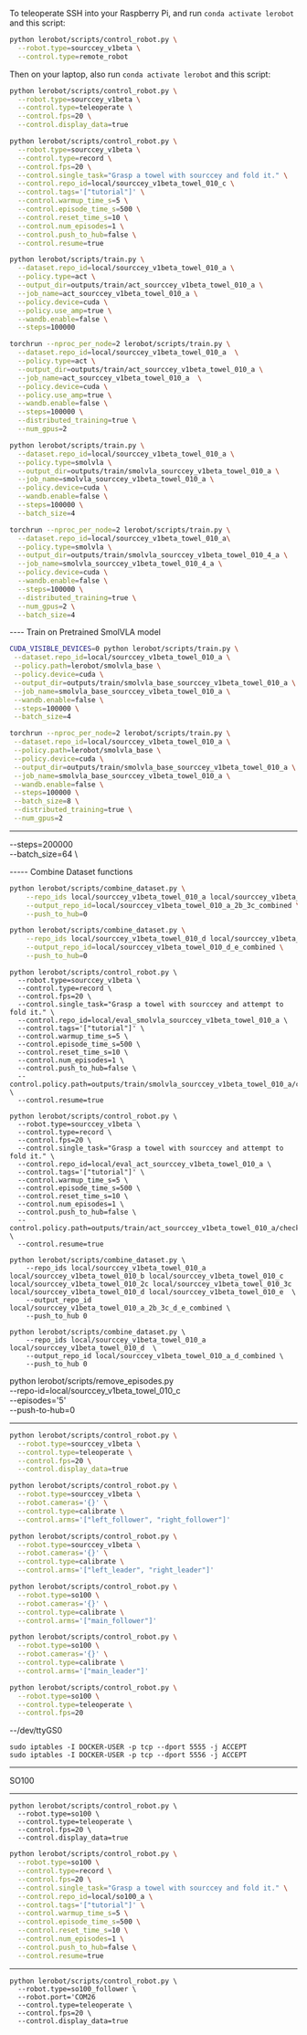 To teleoperate SSH into your Raspberry Pi, and run `conda activate lerobot` and this script:

```bash
python lerobot/scripts/control_robot.py \
  --robot.type=sourccey_v1beta \
  --control.type=remote_robot
```

Then on your laptop, also run `conda activate lerobot` and this script:

```bash
python lerobot/scripts/control_robot.py \
  --robot.type=sourccey_v1beta \
  --control.type=teleoperate \
  --control.fps=20 \
  --control.display_data=true
```

```bash
python lerobot/scripts/control_robot.py \
  --robot.type=sourccey_v1beta \
  --control.type=record \
  --control.fps=20 \
  --control.single_task="Grasp a towel with sourccey and fold it." \
  --control.repo_id=local/sourccey_v1beta_towel_010_c \
  --control.tags='["tutorial"]' \
  --control.warmup_time_s=5 \
  --control.episode_time_s=500 \
  --control.reset_time_s=10 \
  --control.num_episodes=1 \
  --control.push_to_hub=false \
  --control.resume=true
```

```bash
python lerobot/scripts/train.py \
  --dataset.repo_id=local/sourccey_v1beta_towel_010_a \
  --policy.type=act \
  --output_dir=outputs/train/act_sourccey_v1beta_towel_010_a \
  --job_name=act_sourccey_v1beta_towel_010_a \
  --policy.device=cuda \
  --policy.use_amp=true \
  --wandb.enable=false \
  --steps=100000
```

```bash
torchrun --nproc_per_node=2 lerobot/scripts/train.py \
  --dataset.repo_id=local/sourccey_v1beta_towel_010_a  \
  --policy.type=act \
  --output_dir=outputs/train/act_sourccey_v1beta_towel_010_a \
  --job_name=act_sourccey_v1beta_towel_010_a  \
  --policy.device=cuda \
  --policy.use_amp=true \
  --wandb.enable=false \
  --steps=100000 \
  --distributed_training=true \
  --num_gpus=2
```

```bash
python lerobot/scripts/train.py \
  --dataset.repo_id=local/sourccey_v1beta_towel_010_a \
  --policy.type=smolvla \
  --output_dir=outputs/train/smolvla_sourccey_v1beta_towel_010_a \
  --job_name=smolvla_sourccey_v1beta_towel_010_a \
  --policy.device=cuda \
  --wandb.enable=false \
  --steps=100000 \
  --batch_size=4
```

```bash
torchrun --nproc_per_node=2 lerobot/scripts/train.py \
  --dataset.repo_id=local/sourccey_v1beta_towel_010_a\
  --policy.type=smolvla \
  --output_dir=outputs/train/smolvla_sourccey_v1beta_towel_010_4_a \
  --job_name=smolvla_sourccey_v1beta_towel_010_4_a \
  --policy.device=cuda \
  --wandb.enable=false \
  --steps=100000 \
  --distributed_training=true \
  --num_gpus=2 \
  --batch_size=4
```

---- Train on Pretrained SmolVLA model

```bash
CUDA_VISIBLE_DEVICES=0 python lerobot/scripts/train.py \
 --dataset.repo_id=local/sourccey_v1beta_towel_010_a \
 --policy.path=lerobot/smolvla_base \
 --policy.device=cuda \
 --output_dir=outputs/train/smolvla_base_sourccey_v1beta_towel_010_a \
 --job_name=smolvla_base_sourccey_v1beta_towel_010_a \
 --wandb.enable=false \
 --steps=100000 \
 --batch_size=4
```

```bash
torchrun --nproc_per_node=2 lerobot/scripts/train.py \
 --dataset.repo_id=local/sourccey_v1beta_towel_010_a \
 --policy.path=lerobot/smolvla_base \
 --policy.device=cuda \
 --output_dir=outputs/train/smolvla_base_sourccey_v1beta_towel_010_a \
 --job_name=smolvla_base_sourccey_v1beta_towel_010_a \
 --wandb.enable=false \
 --steps=100000 \
 --batch_size=8 \
 --distributed_training=true \
 --num_gpus=2
```

---

--steps=200000 \
 --batch_size=64 \

----- Combine Dataset functions

```bash
python lerobot/scripts/combine_dataset.py \
    --repo_ids local/sourccey_v1beta_towel_010_a local/sourccey_v1beta_towel_010_b local/sourccey_v1beta_towel_010_2b local/sourccey_v1beta_towel_010_c local/sourccey_v1beta_towel_010_2c local/sourccey_v1beta_towel_010_3c \
    --output_repo_id=local/sourccey_v1beta_towel_010_a_2b_3c_combined \
    --push_to_hub=0
```

```bash
python lerobot/scripts/combine_dataset.py \
    --repo_ids local/sourccey_v1beta_towel_010_d local/sourccey_v1beta_towel_010_e \
    --output_repo_id=local/sourccey_v1beta_towel_010_d_e_combined \
    --push_to_hub=0
```

```
python lerobot/scripts/control_robot.py \
  --robot.type=sourccey_v1beta \
  --control.type=record \
  --control.fps=20 \
  --control.single_task="Grasp a towel with sourccey and attempt to fold it." \
  --control.repo_id=local/eval_smolvla_sourccey_v1beta_towel_010_a \
  --control.tags='["tutorial"]' \
  --control.warmup_time_s=5 \
  --control.episode_time_s=500 \
  --control.reset_time_s=10 \
  --control.num_episodes=1 \
  --control.push_to_hub=false \
  --control.policy.path=outputs/train/smolvla_sourccey_v1beta_towel_010_a/checkpoints/100000/pretrained_model \
  --control.resume=true
```

```
python lerobot/scripts/control_robot.py \
  --robot.type=sourccey_v1beta \
  --control.type=record \
  --control.fps=20 \
  --control.single_task="Grasp a towel with sourccey and attempt to fold it." \
  --control.repo_id=local/eval_act_sourccey_v1beta_towel_010_a \
  --control.tags='["tutorial"]' \
  --control.warmup_time_s=5 \
  --control.episode_time_s=500 \
  --control.reset_time_s=10 \
  --control.num_episodes=1 \
  --control.push_to_hub=false \
  --control.policy.path=outputs/train/act_sourccey_v1beta_towel_010_a/checkpoints/100000/pretrained_model \
  --control.resume=true
```

```
python lerobot/scripts/combine_dataset.py \
    --repo_ids local/sourccey_v1beta_towel_010_a local/sourccey_v1beta_towel_010_b local/sourccey_v1beta_towel_010_c local/sourccey_v1beta_towel_010_2c local/sourccey_v1beta_towel_010_3c local/sourccey_v1beta_towel_010_d local/sourccey_v1beta_towel_010_e  \
    --output_repo_id local/sourccey_v1beta_towel_010_a_2b_3c_d_e_combined \
    --push_to_hub 0
```

```
python lerobot/scripts/combine_dataset.py \
    --repo_ids local/sourccey_v1beta_towel_010_a local/sourccey_v1beta_towel_010_d  \
    --output_repo_id local/sourccey_v1beta_towel_010_a_d_combined \
    --push_to_hub 0
```

python lerobot/scripts/remove_episodes.py \
 --repo-id=local/sourccey_v1beta_towel_010_c \
 --episodes='5' \
 --push-to-hub=0

---

```bash
python lerobot/scripts/control_robot.py \
  --robot.type=sourccey_v1beta \
  --control.type=teleoperate \
  --control.fps=20 \
  --control.display_data=true
```

```bash
python lerobot/scripts/control_robot.py \
  --robot.type=sourccey_v1beta \
  --robot.cameras='{}' \
  --control.type=calibrate \
  --control.arms='["left_follower", "right_follower"]'
```

```bash
python lerobot/scripts/control_robot.py \
  --robot.type=sourccey_v1beta \
  --robot.cameras='{}' \
  --control.type=calibrate \
  --control.arms='["left_leader", "right_leader"]'
```

```bash
python lerobot/scripts/control_robot.py \
  --robot.type=so100 \
  --robot.cameras='{}' \
  --control.type=calibrate \
  --control.arms='["main_follower"]'
```

```bash
python lerobot/scripts/control_robot.py \
  --robot.type=so100 \
  --robot.cameras='{}' \
  --control.type=calibrate \
  --control.arms='["main_leader"]'
```

```bash
python lerobot/scripts/control_robot.py \
  --robot.type=so100 \
  --control.type=teleoperate \
  --control.fps=20
```

--/dev/ttyGS0

```
sudo iptables -I DOCKER-USER -p tcp --dport 5555 -j ACCEPT
sudo iptables -I DOCKER-USER -p tcp --dport 5556 -j ACCEPT
```

---

SO100

---

```
python lerobot/scripts/control_robot.py \
  --robot.type=so100 \
  --control.type=teleoperate \
  --control.fps=20 \
  --control.display_data=true
```

```bash
python lerobot/scripts/control_robot.py \
  --robot.type=so100 \
  --control.type=record \
  --control.fps=20 \
  --control.single_task="Grasp a towel with sourccey and fold it." \
  --control.repo_id=local/so100_a \
  --control.tags='["tutorial"]' \
  --control.warmup_time_s=5 \
  --control.episode_time_s=500 \
  --control.reset_time_s=10 \
  --control.num_episodes=1 \
  --control.push_to_hub=false \
  --control.resume=true
```

---

```
python lerobot/scripts/control_robot.py \
  --robot.type=so100_follower \
  --robot.port='COM26
  --control.type=teleoperate \
  --control.fps=20 \
  --control.display_data=true
```
